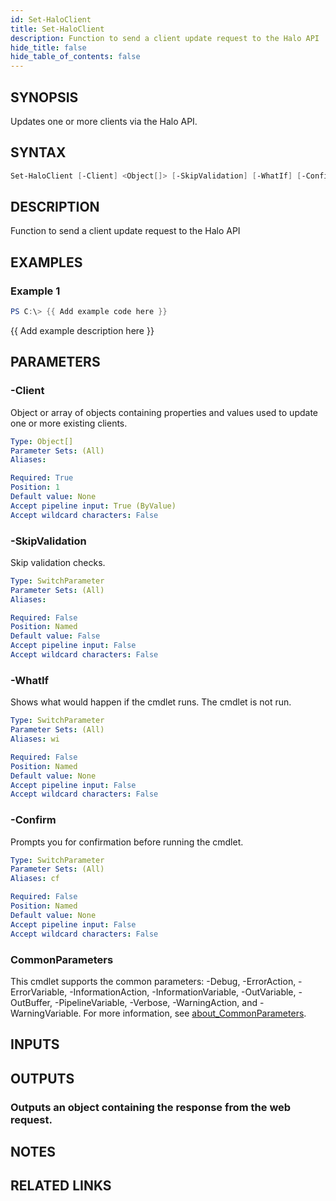 ```yaml
---
id: Set-HaloClient
title: Set-HaloClient
description: Function to send a client update request to the Halo API
hide_title: false
hide_table_of_contents: false
---
```


## SYNOPSIS

Updates one or more clients via the Halo API.

## SYNTAX

```powershell
Set-HaloClient [-Client] <Object[]> [-SkipValidation] [-WhatIf] [-Confirm] [<CommonParameters>]
```

## DESCRIPTION

Function to send a client update request to the Halo API

## EXAMPLES

### Example 1

```powershell
PS C:\> {{ Add example code here }}
```

{{ Add example description here }}

## PARAMETERS

### -Client

Object or array of objects containing properties and values used to update one or more existing clients.

```yaml
Type: Object[]
Parameter Sets: (All)
Aliases:

Required: True
Position: 1
Default value: None
Accept pipeline input: True (ByValue)
Accept wildcard characters: False
```

### -SkipValidation

Skip validation checks.

```yaml
Type: SwitchParameter
Parameter Sets: (All)
Aliases:

Required: False
Position: Named
Default value: False
Accept pipeline input: False
Accept wildcard characters: False
```

### -WhatIf

Shows what would happen if the cmdlet runs.
The cmdlet is not run.

```yaml
Type: SwitchParameter
Parameter Sets: (All)
Aliases: wi

Required: False
Position: Named
Default value: None
Accept pipeline input: False
Accept wildcard characters: False
```

### -Confirm

Prompts you for confirmation before running the cmdlet.

```yaml
Type: SwitchParameter
Parameter Sets: (All)
Aliases: cf

Required: False
Position: Named
Default value: None
Accept pipeline input: False
Accept wildcard characters: False
```

### CommonParameters

This cmdlet supports the common parameters: -Debug, -ErrorAction, -ErrorVariable, -InformationAction, -InformationVariable, -OutVariable, -OutBuffer, -PipelineVariable, -Verbose, -WarningAction, and -WarningVariable. For more information, see [about_CommonParameters](http://go.microsoft.com/fwlink/?LinkID=113216).

## INPUTS

## OUTPUTS

### Outputs an object containing the response from the web request.

## NOTES

## RELATED LINKS
